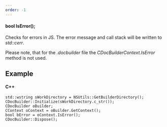 ```yaml
---
order: -1
---
```

#### bool IsError();

Checks for errors in JS. The error message and call stack will be written to *std::cerr*.

Please note, that for the *.docbuilder* file the *CDocBuilderContext.IsError* method is not used.

## Example

#### C++

```
std::wstring sWorkDirectory = NSUtils::GetBuilderDirectory();
CDocBuilder::Initialize(sWorkDirectory.c_str());
CDocBuilder oBuilder;
CContext oContext = oBuilder.GetContext();
bool bError = oContext.IsError();
CDocBuilder::Dispose();
```
